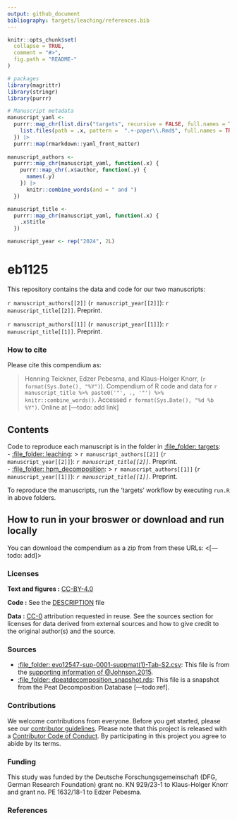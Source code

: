 ```yaml
---
output: github_document
bibliography: targets/leaching/references.bib
---
```


<!-- README.md is generated from README.Rmd. Please edit that file -->

```r
knitr::opts_chunk$set(
  collapse = TRUE,
  comment = "#>",
  fig.path = "README-"
)
```

```r
# packages
library(magrittr)
library(stringr)
library(purrr)
```


```r
# Manuscript metadata
manuscript_yaml <-
  purrr::map_chr(list.dirs("targets", recursive = FALSE, full.names = TRUE), function(.x) {
    list.files(path = .x, pattern =  ".+-paper\\.Rmd$", full.names = TRUE, recursive = FALSE)
  }) |>
  purrr::map(rmarkdown::yaml_front_matter)
  
manuscript_authors <- 
  purrr::map_chr(manuscript_yaml, function(.x) {
    purrr::map_chr(.x$author, function(.y) {
      names(.y)
    }) |>
      knitr::combine_words(and = " and ")
  })

manuscript_title <- 
  purrr::map_chr(manuscript_yaml, function(.x) {
    .x$title
  })

manuscript_year <- rep("2024", 2L)
```

<!--[![DOI](https://zenodo.org/badge/465653387.svg)](https://zenodo.org/badge/latestdoi/465653387) ![Last-changedate](https://img.shields.io/badge/last%20change-`r gsub('-', '--', Sys.Date())`-brightgreen.svg)-->

# eb1125

This repository contains the data and code for our two manuscripts:

`r manuscript_authors[[2]]` (`r manuscript_year[[2]]`): `r manuscript_title[[2]]`. Preprint.

`r manuscript_authors[[1]]` (`r manuscript_year[[1]]`): `r manuscript_title[[1]]`. Preprint.

### How to cite

Please cite this compendium as:

> Henning Teickner, Edzer Pebesma, and Klaus-Holger Knorr, (`r format(Sys.Date(), "%Y")`). Compendium of R code and data for `r manuscript_title %>% paste0('"', ., '"') %>% knitr::combine_words()`. Accessed `r format(Sys.Date(), "%d %b %Y")`. Online at [---todo: add link]


## Contents

Code to reproduce each manuscript is in the folder in [:file\_folder: targets](targets):  
    - [:file\_folder: leaching](targets/leaching): > `r manuscript_authors[[2]]` (`r manuscript_year[[2]]`): _`r manuscript_title[[2]]`_. Preprint.  
    - [:file\_folder: hpm_decomposition](targets/hpm_decomposition): > `r manuscript_authors[[1]]` (`r manuscript_year[[1]]`): _`r manuscript_title[[1]]`_. Preprint.  
    
To reproduce the manuscripts, run the 'targets' workflow by executing `run.R` in above folders.


## How to run in your broswer or download and run locally

You can download the compendium as a zip from from these URLs: <[---todo: add]>


### Licenses

**Text and figures :**  [CC-BY-4.0](http://creativecommons.org/licenses/by/4.0/)

**Code :** See the [DESCRIPTION](DESCRIPTION) file

**Data :** [CC-0](http://creativecommons.org/publicdomain/zero/1.0/) attribution requested in reuse. See the sources section for licenses for data derived from external sources and how to give credit to the original author(s) and the source.


### Sources

- [:file\_folder: evo12547-sup-0001-suppmat(1)-Tab-S2.csv](targets/leaching/derived_data/evo12547-sup-0001-suppmat(1)-Tab-S2.csv): This file is from the [supporting information of @Johnson.2015](https://academic.oup.com/evolut/article/69/1/90/6851823#supplementary-data).
- [:file\_folder: dpeatdecomposition_snapshot.rds](targets/leaching/derived_data/dpeatdecomposition_snapshot.rds): This file is a snapshot from the Peat Decomposition Database [---todo:ref].


### Contributions

We welcome contributions from everyone. Before you get started, please see our [contributor guidelines](CONTRIBUTING.md). Please note that this project is released with a [Contributor Code of Conduct](CONDUCT.md). By participating in this project you agree to abide by its terms.

### Funding

This study was funded by the Deutsche Forschungsgemeinschaft (DFG, German Research Foundation) grant no. KN 929/23-1 to Klaus-Holger Knorr and grant no. PE 1632/18-1 to Edzer Pebesma.

### References


